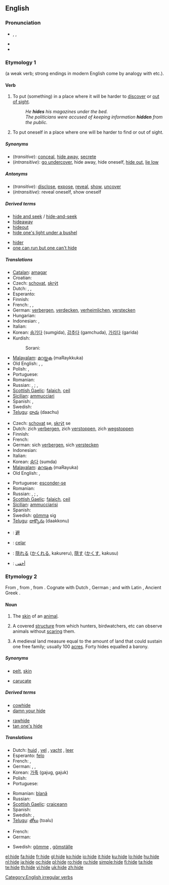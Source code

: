 ==English==

===Pronunciation===
* {{enPR|hīd}}, {{IPA|/haɪd/}}, {{SAMPA|/haId/}}
* {{audio|en-us-hide.ogg|Audio (US)}}
* {{rhymes|aɪd}}

===Etymology 1===
{{etyl|ang}} {{term|hydan|hȳdan}} (a weak verb; strong endings in modern English come by analogy with {{term|ride}} etc.).

====Verb====
{{en-verb|hides|hiding|hid|hidden}}

# {{transitive}} To put (something) in a place where it will be harder to [[discover]] or [[out of sight]].
#: ''He '''hides''' his magazines under the bed.''
#: ''The politicians were accused of keeping information '''hidden''' from the public.''
# {{intransitive}} To put oneself in a place where one will be harder to find or out of sight.

=====Synonyms=====
* (''transitive''): [[conceal]], [[hide away]], [[secrete]]
* (''intransitive''): [[go undercover]], hide away, hide oneself, [[hide out]], [[lie low]]

=====Antonyms=====

* (''transitive''): [[disclose]], [[expose]], [[reveal]], [[show]], [[uncover]]
* (''intransitive''): reveal oneself, show oneself

=====Derived terms=====
{{top}}
* [[hide and seek]] / [[hide-and-seek]]
* [[hideaway]]
* [[hideout]]
* [[hide one's light under a bushel]]
{{mid}}
* [[hider]]
* [[one can run but one can't hide]]
{{bottom}}

=====Translations=====
{{trans-top|(transitive)}}
* [[Catalan]]: [[amagar]]
* Croatian: {{t-|hr|kriti}}
* Czech: [[schovat]], [[skrýt]]
* Dutch: {{t+|nl|verbergen}}, {{t+|nl|verstoppen}}, {{t-|nl|wegstoppen}}
* Esperanto: {{t-|eo|kaŝi|xs=Esperanto}}
* Finnish: {{t+|fi|piilottaa}}
* French: {{t+|fr|cacher}}, {{t+|fr|dissimuler}}, {{t+|fr|masquer}}
* German: [[verbergen]], [[verdecken]], [[verheimlichen]], [[verstecken]]
* Hungarian: {{t-|hu|rejt}}
* Indonesian: {{t+|id|menyembunyikan|xs=Indonesian}}, {{t+|id|sembunyi|xs=Indonesian}}
* Italian: {{t+|it|nascondere}}
* Korean: [[숨기다]] (sumgida), [[감추다]] (gamchuda), [[가리다]] (garida)
* Kurdish:
*: Sorani: {{t|ku|شاردنه‌وه‌|tr=shArdnawa|sc=KUchar}}
{{trans-mid}}
* [[Malayalam]]: [[മറയ്ക്കുക]] (maRaykkuka)
* Old English: {{t-|ang|hydan|alt=hȳdan|xs=Old English}}, {{t-|ang|miþan|alt=mīþan|xs=Old English}}, {{t-|ang|helan|xs=Old English}}
* Polish: {{t+|pl|chować}}, {{t+|pl|ukrywać}}
* Portuguese: {{t+|pt|esconder}}
* Romanian: {{t+|ro|ascunde}}
* Russian: {{t+|ru|прятать|tr=pr'átat'|sc=Cyrl}} {{impf}}, {{t+|ru|спрятать|tr=spr'átat'|sc=Cyrl}} {{pf}}; {{t|ru|скрывать|tr=skryvát'|sc=Cyrl}} {{impf}}, {{t|ru|скрыть|tr=skryt'|sc=Cyrl}} {{pf}}
* [[Scottish Gaelic]]: [[falaich]], [[ceil]]
* [[Sicilian]]: [[ammucciari]]
* Spanish: {{t+|es|esconder}}, {{t-|es|ocultar}}
* Swedish: {{t+|sv|gömma}}
* [[Telugu]]: [[దాచు]] (daachu)
{{trans-bottom}}

{{trans-top|(intransitive)}}
* Czech: [[schovat]] se, [[skrýt]] se
* Dutch: zich [[verbergen]], zich [[verstoppen]], zich [[wegstoppen]]
* Finnish: {{t+|fi|piiloutua}}
* French: {{t+|fr|se cacher}}
* German: sich [[verbergen]], sich [[verstecken]]
* Indonesian: {{t+|id|bersembunyi|xs=Indonesian}}
* Italian: {{t-|it|nascondersi}}
* Korean: [[숨다]] (sumda)
* [[Malayalam]]: [[മറയുക]] (maRayuka)
* Old English: {{t-|ang|hydan|alt=hȳdan|xs=Old English}}, {{t-|ang|miþan|alt=mīþan|xs=Old English}}
{{trans-mid}}
* Portuguese: [[esconder-se]]
* Romanian: {{t+|ro|ascunde}}
* Russian: {{t|ru|прятаться|tr=pr'átat's'a|sc=Cyrl}} {{impf}}, {{t|ru|спрятаться|tr=spr'átat's'a|sc=Cyrl}} {{pf}}; {{t|ru|скрываться|tr=skryvát's'a|sc=Cyrl}} {{impf}}, {{t+|ru|скрыться|tr=skrýt's'a|sc=Cyrl}} {{pf}}
* [[Scottish Gaelic]]: [[falaich]], [[ceil]]
* [[Sicilian]]: [[ammucciarisi]]
* Spanish: {{t-|es|esconderse}}
* Swedish: [[gömma]] sig
* [[Telugu]]: [[దాక్కొను]] (daakkonu)
{{trans-bottom}}

{{checktrans}}

* {{ttbc|CJKV Characters}}: [[避]]
* {{ttbc|Ido}}: [[celar]]
* {{ttbc|Japanese}}: [[隠れる]] ([[かくれる]], kakureru), [[隠す]] ([[かくす]], kakusu)
* {{ttbc|Arabic}}: [[أخفى]]

===Etymology 2===
From {{etyl|ang|en}} {{term|hyd|hȳd|lang=ang}}, from {{proto|Germanic|hūđiz|lang=en}}, from {{proto|Indo-European|kūtis|lang=en}}.  Cognate with Dutch {{term|huid|lang=nl}}, German {{term|Haut|lang=de}}; and with Latin {{term|cutis|lang=la}}, Ancient Greek {{term|κύτος|tr=kutos|sc=polytonic|lang=grc}}.

====Noun====
{{en-noun|s}}

# {{countable}} The [[skin]] of an [[animal]].
# {{countable}} {{italbrac|mainly British}} A covered [[structure]] from which hunters, birdwatchers, etc can observe animals without [[scare|scaring]] them.
# A medieval land measure equal to the amount of land that could sustain one free family; usually 100 [[acre]]s. Forty hides equalled a barony.

=====Synonyms=====
* {{italbrac-colon|animal skin}} [[pelt]], [[skin]]
* {{italbrac-colon|land measure}} [[carucate]]

=====Derived terms=====
{{top}}
* [[cowhide]]
* [[damn your hide]]
{{mid}}
* [[rawhide]]
* [[tan one's hide]]
{{bottom}}

=====Translations=====
{{trans-top|skin of an animal}}
* Dutch: [[huid]] {{f}}, [[vel]] {{n}}, [[vacht]] {{f}}, [[leer]] {{n}}
* Esperanto: [[felo]]
* French: {{t+|fr|cuir|m}}, {{t+|fr|peau|f}}
* German: {{t+|de|Haut|f}}, {{t+|de|Fell|n}}, {{t+|de|Leder|n}}
* Korean: [[가죽]] (gajug, gajuk)
* Polish: {{t+|pl|skóra|f}}
* Portuguese: {{t+|pt|pele|f}}
{{trans-mid}}
* Romanian: [[blană]] {{f}}
* Russian: {{t+|ru|шкура|f|tr=škúra|sc=Cyrl}}
* [[Scottish Gaelic]]: [[craiceann]] {{m}}
* Spanish: {{t+|es|piel|f}}
* Swedish: {{t+|sv|hud|c}}, {{t-|sv|skinn|n}}
* [[Telugu]]: [[తోలు]] (toalu)
{{trans-bottom}}

{{trans-top|covered structure for observing animals}}
* French: {{t+|fr|cache|f}}
* German: {{t+|de|Hochsitz|m}}
{{trans-mid}}
* Swedish: [[gömme]] {{n}}, [[gömställe]] {{n}}
{{trans-bottom}}

{{trans-top|land measure}}
{{trans-mid}}
{{trans-bottom}}

[[Category:English irregular verbs]]

[[el:hide]]
[[fa:hide]]
[[fr:hide]]
[[gl:hide]]
[[ko:hide]]
[[io:hide]]
[[it:hide]]
[[ku:hide]]
[[lo:hide]]
[[hu:hide]]
[[nl:hide]]
[[ja:hide]]
[[oc:hide]]
[[pl:hide]]
[[ro:hide]]
[[ru:hide]]
[[simple:hide]]
[[fi:hide]]
[[ta:hide]]
[[te:hide]]
[[th:hide]]
[[vi:hide]]
[[uk:hide]]
[[zh:hide]]